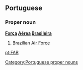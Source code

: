 ==Portuguese==

===Proper noun===
'''[[força|Força]] [[aéreo#Portuguese|Aérea]] [[brasileiro|Brasileira]]''' {{f}}

# Brazilian [[Air Force]]

[[Category:Portuguese proper nouns]]

[[pt:FAB]]